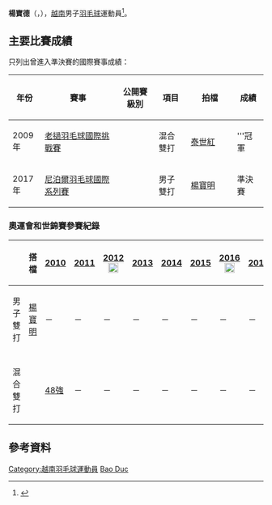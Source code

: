 {{noteTA|G1=Badminton}}
{{Infobox 羽球選手
| playername              = 楊寶德<br/>{{lang|vi|'''Dương Bảo Đức'''}}
| image                   = 
| size                    = 
| caption                 = 
| birth_name              = 
| date_of_birth           = 
| place_of_birth          = 
| residence               =
| height                  = 
| weight                  = 
| handedness              = 
| country                 = {{VIE}}
| years_intldebut         =
| years_started           = 
| coach                   = 
| event                   = 男子雙打、混合雙打
| highest_ranking         = 第68位（混雙-[[蔡氏紅錦|蔡氏紅錦]]）
| date_of_highest_ranking = 2010年6月10日 <ref name="ranking">{{en}}[http://bwfcontent.tournamentsoftware.com/ranking/player.aspx?id=11968&player=109285 BWF World Ranking - Ranking of Bao Duc DUONG (54667)] {{Wayback|url=http://bwfcontent.tournamentsoftware.com/ranking/player.aspx?id=11968&player=109285 |date=20170305002812 }}</ref>
| current_ranking         = 第78位（男雙-[[楊寶明|楊寶明]]）<br/>第214位（混雙-[[武氏妆|武氏妆]]）<br/>第253位（混雙-[[蔡氏紅錦|蔡氏紅錦]]）
| date_of_current_ranking = 2016年9月29日<ref>{{en}}[http://bwfcontent.tournamentsoftware.com/ranking/category.aspx?id=11968&category=474 BWF World Ranking - BWF世界排名榜 (9/29/2016) - Men's doubles] {{Wayback|url=http://bwfcontent.tournamentsoftware.com/ranking/category.aspx?id=11968&category=474 |date=20170305002623 }}</ref><ref>{{en}}[http://bwfcontent.tournamentsoftware.com/ranking/category.aspx?id=11968&category=476 BWF World Ranking - BWF世界排名榜 (9/29/2016) - Mixed doubles] {{Wayback|url=http://bwfcontent.tournamentsoftware.com/ranking/category.aspx?id=11968&category=476 |date=20170305002942 }}</ref>
| played                  = 3勝–7負（男單）<br/>42勝–56負（男雙）<br/>44勝–31負（混雙）
| titles                  = 
| bwf_profile             = A4084943-ED79-488E-860A-C46D79F7D919
| bwf_id                  = 54667
| updated                 = 2016年10月5日
}}
{{MedalTableTop}}
{{MedalSport | 男子[[羽毛球|羽毛球]]}}
{{MedalCountry | {{VIE}}}}
{{MedalBottom}}
'''楊寶德'''（{{lang-vi|'''Dương Bảo Đức'''}}，{{bd|1989年|}}），[[越南|越南]]男子[[羽毛球|羽毛球]]運動員<ref>{{zh-cn}}{{cite news|title=越南羽毛球运动员阮进明参加2016年亚洲羽毛球锦标赛|url=http://zh.vietnamplus.vn/%E8%B6%8A%E5%8D%97%E7%BE%BD%E6%AF%9B%E7%90%83%E8%BF%90%E5%8A%A8%E5%91%98%E9%98%AE%E8%BF%9B%E6%98%8E%E5%8F%82%E5%8A%A02016%E5%B9%B4%E4%BA%9A%E6%B4%B2%E7%BE%BD%E6%AF%9B%E7%90%83%E9%94%A6%E6%A0%87%E8%B5%9B/50247.vnp|agency=越通社|date=2016-04-27|accessdate=2016-10-05|archive-date=2017-03-05|archive-url=https://web.archive.org/web/20170305001102/http://zh.vietnamplus.vn/%E8%B6%8A%E5%8D%97%E7%BE%BD%E6%AF%9B%E7%90%83%E8%BF%90%E5%8A%A8%E5%91%98%E9%98%AE%E8%BF%9B%E6%98%8E%E5%8F%82%E5%8A%A02016%E5%B9%B4%E4%BA%9A%E6%B4%B2%E7%BE%BD%E6%AF%9B%E7%90%83%E9%94%A6%E6%A0%87%E8%B5%9B/50247.vnp|dead-url=no}}</ref>。

==主要比賽成績==
只列出曾進入準決賽的國際賽事成績：
{| class=wikitable style="text-align:center; font-size:small;" 
!width="50"|年份
!width="180"|賽事
!width="80"|公開賽級別
!width="60"|項目
!width="100"|拍檔
!width="50"|成績
|-
!rowspan="1"|2009年
|[[2009年老撾羽毛球國際挑戰賽|老撾羽毛球國際挑戰賽]]
|{{BWFIC}}
|混合雙打
|[[Thai_Thi_Hong_Gam|泰世紅]]
|bgcolor="gold"|'''冠軍
|-
!rowspan="1"|2017年
|[[2017年尼泊爾羽毛球國際系列賽|尼泊爾羽毛球國際系列賽]]
|{{BWFIS}}
|男子雙打
|[[楊寶明|楊寶明]]
|bgcolor="#b8860b"|準決賽
|}
{{BWF賽事級別索引}}

===奧運會和世錦賽參賽紀錄===
{| class=wikitable style="text-align:center; font-size:small;" 
!
!搭檔
!width="50"|[[2010年世界羽毛球錦標賽|2010]]
!width="50"|[[2011年世界羽毛球錦標賽|2011]]
!width="80"|[[2012年夏季奧林匹克運動會羽毛球比賽|2012]] [[File:Olympic_rings_without_rims.svg|20px]]
!width="50"|[[2013年世界羽毛球錦標賽|2013]]
!width="50"|[[2014年世界羽毛球錦標賽|2014]]
!width="50"|[[2015年世界羽毛球錦標賽|2015]]
!width="80"|[[2016年夏季奧林匹克運動會羽毛球比賽|2016]] [[File:Olympic_rings_without_rims.svg|20px]]
!width="50"|[[2017年世界羽毛球錦標賽|2017]]
!width="50"|[[2018年世界羽毛球錦標賽|2018]]
|-
!width="80"|男子雙打
|align="left"|[[楊寶明|楊寶明]]
|－
|－
|－
|－
|－
|－
|－
|－
|[[2018年世界羽毛球錦標賽男子雙打項目|32強]]
|-
|
|-
!width="80"|混合雙打
|align="left"|{{nowrap|[[蔡氏紅錦|蔡氏紅錦]]}}
|[[2010年世界羽毛球錦標賽混合雙打項目|48強]]
|－
|－
|－
|－
|－
|－
|－
|－
|}

==參考資料==
{{Reflist}}

{{badminton-bio-stub}}
{{vietnam-bio-stub}}

{{DEFAULTSORT:Duong Bao Duc}}
[[Category:越南羽毛球運動員|Category:越南羽毛球運動員]]
[[Category:楊姓|Bao Duc]]